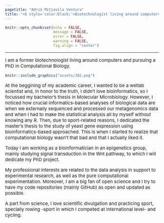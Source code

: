 ```yaml
---
pagetitle: "Adrià Mitjavila Ventura"
title: "<b style='color:black;'>Biotechnologist living around computers</b>"
---
```


```r
knitr::opts_chunk$set(echo = FALSE,
                      message = FALSE,
                      error = FALSE,
                      warning = FALSE, 
                      fig.align = "center")
```

***

<p style='font-size:15px;'> I am a former biotechnologist living around computers and pursuing a PhD in Computational Biology.</p>

```r
knitr::include_graphics("assets/JO2.png")
```

<p style='font-size:15px;'> At the beggining of my academic career, I wanted to be a wetlab scientist and, in honor to the truth, I didn't love bioinformatics, so I focussed my bachelor's thesis in Molecular Microbiology. However, I noticed how crucial informatics-based analyses of biological data are when we externally sequenced and processed our metagenomics data and when I had to make the statistical analysis all by myself without knowing any R. Then, due to sport-related reasons, I dedicated the master's thesis to the study of yeast gene expression using bioinformatics-based approached. This is when I started to realize that computational biology wasn't that bad and that I actually liked it. </p>

<p style='font-size:15px;'> Today I am working as a bioinformatician in an epigenetics group, mainly studying signal transduction in the Wnt pathway, to which I will dedicate my PhD project.</p>

<p style='font-size:15px;'>My professional interests are related to the data analysis in support to experimental research, as well as the pure computational experimentation. Moreover, I am a big fan of open science and I try to have my code repositories (mainly GitHub) as open and updated as possible.</p>

<p style='font-size:15px;'>A part from science, I love scientific divulgation and practicing sport, specially rowing -sport in which I competed at international level- and cycling. </p>





<br><br><br><br>
<br><br><br><br>
<br><br><br><br>
